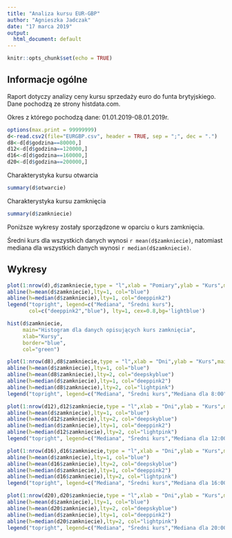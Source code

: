 ```yaml
---
title: "Analiza kursu EUR-GBP"
author: "Agnieszka Jadczak"
date: "17 marca 2019"
output:
  html_document: default
---
```


```r
knitr::opts_chunk$set(echo = TRUE)
```

## Informacje ogólne
Raport dotyczy analizy ceny kursu sprzedaży euro do funta brytyjskiego.  
Dane pochodzą ze strony histdata.com.  
  
Okres z którego pochodzą dane: 01.01.2019-08.01.2019r.
  

```r
options(max.print = 99999999) 
d<-read.csv2(file="EURGBP.csv", header = TRUE, sep = ";", dec = ".")
d8<-d[d$godzina==80000,]
d12<-d[d$godzina==120000,]
d16<-d[d$godzina==160000,]
d20<-d[d$godzina==200000,]
```
Charakterystyka kursu otwarcia
```r
summary(d$otwarcie)

```
Charakterystyka kursu zamknięcia
```r
summary(d$zamkniecie)
```

Poniższe wykresy zostały sporządzone w oparciu o kurs zamknięcia.  

Średni kurs dla wszystkich danych wynosi `r mean(d$zamkniecie)`, natomiast mediana dla wszystkich danych wynosi `r median(d$zamkniecie)`.

## Wykresy


```r
plot(1:nrow(d),d$zamkniecie,type = "l",xlab = "Pomiary",ylab = "Kurs",main = "Kursy dla wszystkich pomiarów",col="black")
abline(h=mean(d$zamkniecie),lty=1, col="blue")
abline(h=median(d$zamkniecie),lty=1, col="deeppink2")
legend("topright", legend=c("Mediana", "Średni kurs"),
       col=c("deeppink2","blue"), lty=1, cex=0.8,bg='lightblue')
```

```r

hist(d$zamkniecie, 
     main="Histogram dla danych opisujących kurs zamknięcia", 
     xlab="Kursy", 
     border="blue", 
     col="green")
```

```r
plot(1:nrow(d8),d8$zamkniecie,type = "l",xlab = "Dni",ylab = "Kurs",main = "Kursy z godziny 8:00",col="black")
abline(h=mean(d$zamkniecie),lty=1, col="blue")
abline(h=mean(d8$zamkniecie),lty=2, col="deepskyblue")
abline(h=median(d$zamkniecie),lty=1, col="deeppink2")
abline(h=median(d8$zamkniecie),lty=2, col="lightpink")
legend("topright", legend=c("Mediana", "Średni kurs","Mediana dla 8:00","Sredni kurs dla 8:00"),col=c("deeppink2","blue","lightpink","deepskyblue"), lty=c(1,1,2,2), cex=0.8,bg='lightgrey')
```

```r
plot(1:nrow(d12),d12$zamkniecie,type = "l",xlab = "Dni",ylab = "Kurs",main = "Kursy z godziny 12:00",col="black")
abline(h=mean(d$zamkniecie),lty=1, col="blue")
abline(h=mean(d12$zamkniecie),lty=2, col="deepskyblue")
abline(h=median(d$zamkniecie),lty=1, col="deeppink2")
abline(h=median(d12$zamkniecie),lty=2, col="lightpink")
legend("topright", legend=c("Mediana", "Średni kurs","Mediana dla 12:00","Sredni kurs dla 12:00"),col=c("deeppink2","blue","lightpink","deepskyblue"), lty=c(1,1,2,2), cex=0.8,bg='lightgrey')
```

```r
plot(1:nrow(d16),d16$zamkniecie,type = "l",xlab = "Dni",ylab = "Kurs",main = "Kursy z godziny 16:00",col="black")
abline(h=mean(d$zamkniecie),lty=1, col="blue")
abline(h=mean(d16$zamkniecie),lty=2, col="deepskyblue")
abline(h=median(d$zamkniecie),lty=1, col="deeppink2")
abline(h=median(d16$zamkniecie),lty=2, col="lightpink")
legend("topright", legend=c("Mediana", "Średni kurs","Mediana dla 16:00","Sredni kurs dla 16:00"),col=c("deeppink2","blue","lightpink","deepskyblue"), lty=c(1,1,2,2), cex=0.8,bg='lightgrey')
```

```r
plot(1:nrow(d20),d20$zamkniecie,type = "l",xlab = "Dni",ylab = "Kurs",main = "Kursy z godziny 20:00",col="black")
abline(h=mean(d$zamkniecie),lty=1, col="blue")
abline(h=mean(d20$zamkniecie),lty=2, col="deepskyblue")
abline(h=median(d$zamkniecie),lty=1, col="deeppink2")
abline(h=median(d20$zamkniecie),lty=2, col="lightpink")
legend("topright", legend=c("Mediana", "Średni kurs","Mediana dla 20:00","Sredni kurs dla 20:00"),col=c("deeppink2","blue","lightpink","deepskyblue"), lty=c(1,1,2,2), cex=0.8,bg='lightgrey')

```


